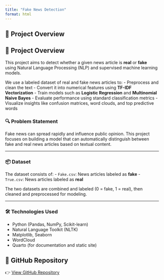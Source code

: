 ```yaml
---
title: "Fake News Detection"
format: html
---
```


## 📌 Project Overview

## 📌 Project Overview

This project aims to detect whether a given news article is **real** or **fake** using Natural Language Processing (NLP) and supervised machine learning models.

We use a labeled dataset of real and fake news articles to:
- Preprocess and clean the text
- Convert it into numerical features using **TF-IDF Vectorization**
- Train models such as **Logistic Regression** and **Multinomial Naive Bayes**
- Evaluate performance using standard classification metrics
- Visualize insights like confusion matrices, word clouds, and top predictive words

### 🔍 Problem Statement

Fake news can spread rapidly and influence public opinion. This project focuses on building a model that can automatically distinguish between fake and real news articles based on textual content.

---

### 📦 Dataset

The dataset consists of:
- `Fake.csv`: News articles labeled as **fake**
- `True.csv`: News articles labeled as **real**

The two datasets are combined and labeled (0 = fake, 1 = real), then cleaned and preprocessed for modeling.

---

### 🛠️ Technologies Used

- Python (Pandas, NumPy, Scikit-learn)
- Natural Language Toolkit (NLTK)
- Matplotlib, Seaborn
- WordCloud
- Quarto (for documentation and static site)


## 📁 GitHub Repository

👉 [View GitHub Repository](https://github.com/GireesheePendela/fake_news_detection)

